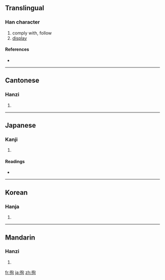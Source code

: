 ==Translingual==

===Han character===
{{Han char|rn=60|rad=彳|as=06|sn=9|four=2722<sub>0</sub>|canj=竹人心日 (HOPA)}}

# comply with, follow
# [[display]]

====References====
* {{Han ref|kx=0366.110|dkj=10091|dj=0687.050|hdz=20819.210|uh=5F87|ud=24455|bh=ABE0|bd=44000}}

----

==Cantonese==

===Hanzi===
{{yue-hanzi|jyut=|y=seun1, seun6}}

# {{defn|Cantonese}}

----

==Japanese==

===Kanji===
{{ja-kanji|grade=|rs=彳06}}

# {{defn|Japanese}}

====Readings====
* {{ja-readings|on=[[しゅん]] (shun), [[じゅん]] (jun)|kun=[[となえる]] (tonaeru), [[あまねし]] (amaneshi), [[したがう]] (shitagau)}}

----

==Korean==

===Hanja===
{{ko-hanja|hangeul=순|eumhun=|rv=sun|mr=sun|y=swun}}

# {{defn|Korean}}

----

==Mandarin==

===Hanzi===
{{cmn-hanzi|pin=[[xùn]] ([[xun4]])|wg=hsün<sup>4</sup>}}

# {{defn|Mandarin}}

[[fr:徇]]
[[ja:徇]]
[[zh:徇]]